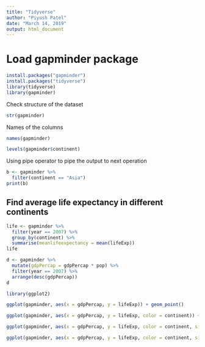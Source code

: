 ```yaml
---
title: "Tidyverse"
author: "Piyush Patel"
date: "March 14, 2019"
output: html_document
---
```


# Load gapminder package
```r
install.packages("gapminder")
install.packages("tidyverse")
library(tidyverse)
library(gapminder)
```


Check structure of the dataset
```r
str(gapminder)
```

Names of the columns
```r
names(gapminder)
```

```r
levels(gapminder$continent)
```

Using pipe operator to pipe the output to next operation

```r
b <- gapminder %>%
  filter(continent == "Asia")
print(b)
```

## Find average life expectancy in different continents

```r
life <- gapminder %>%
  filter(year == 2007) %>%
  group_by(continent) %>%
  summarise(meanlifeexpectancy = mean(lifeExp))
life
```

```r
d <- gapminder %>% 
  mutate(gdpPercap = gdpPercap * pop) %>% 
  filter(year == 2007) %>% 
  arrange(desc(gdpPercap))
d
```

```r
library(ggplot2)
```

```r
ggplot(gapminder, aes(x = gdpPercap, y = lifeExp)) + geom_point()
```

```r
ggplot(gapminder, aes(x = gdpPercap, y = lifeExp, color = continent)) + geom_point()
```

```r
ggplot(gapminder, aes(x = gdpPercap, y = lifeExp, color = continent, size = pop)) + geom_point()
```

```r
ggplot(gapminder, aes(x = gdpPercap, y = lifeExp, color = continent, size = pop)) + geom_point() + facet_wrap(~continent)
```
